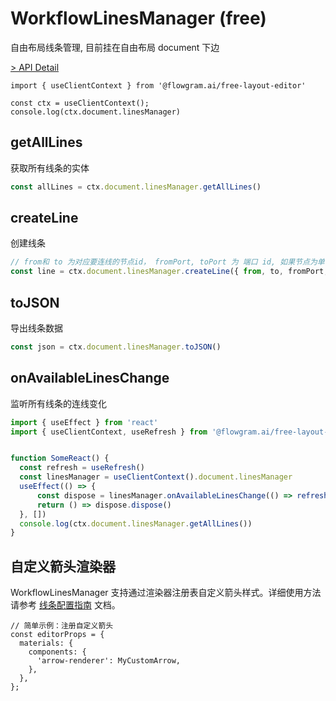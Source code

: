 # WorkflowLinesManager (free)

自由布局线条管理, 目前挂在自由布局 document 下边

[> API Detail](https://flowgram.ai/auto-docs/free-layout-core/classes/WorkflowLinesManager.html)

```
import { useClientContext } from '@flowgram.ai/free-layout-editor'

const ctx = useClientContext();
console.log(ctx.document.linesManager)
```

## getAllLines

获取所有线条的实体

```ts pure
const allLines = ctx.document.linesManager.getAllLines()

```

## createLine

创建线条
```ts pure
// from和 to 为对应要连线的节点id， fromPort, toPort 为 端口 id, 如果节点为单个端口可以不指定
const line = ctx.document.linesManager.createLine({ from, to, fromPort, toPort })
```

## toJSON

导出线条数据

```ts pure
const json = ctx.document.linesManager.toJSON()
```

## onAvailableLinesChange

监听所有线条的连线变化

```ts pure
import { useEffect } from 'react'
import { useClientContext, useRefresh } from '@flowgram.ai/free-layout-editor'


function SomeReact() {
  const refresh = useRefresh()
  const linesManager = useClientContext().document.linesManager
  useEffect(() => {
      const dispose = linesManager.onAvailableLinesChange(() => refresh())
      return () => dispose.dispose()
  }, [])
  console.log(ctx.document.linesManager.getAllLines())
}
```

## 自定义箭头渲染器

WorkflowLinesManager 支持通过渲染器注册表自定义箭头样式。详细使用方法请参考 [线条配置指南](/zh/guide/free-layout/line#4自定义箭头渲染器) 文档。

```tsx
// 简单示例：注册自定义箭头
const editorProps = {
  materials: {
    components: {
      'arrow-renderer': MyCustomArrow,
    },
  },
};
```
